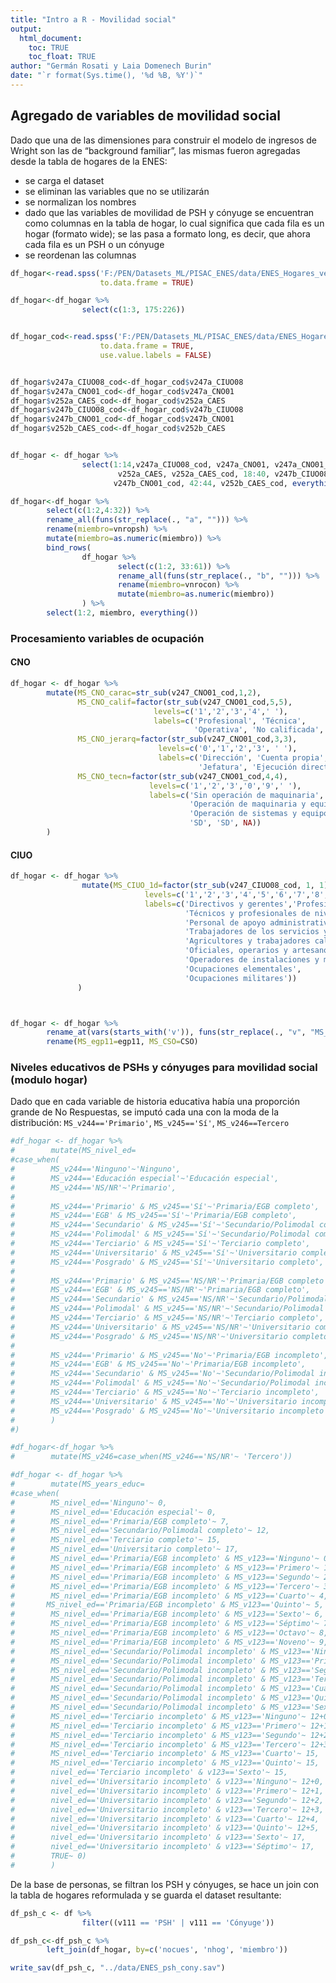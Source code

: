 ```yaml
---
title: "Intro a R - Movilidad social"
output: 
  html_document:
    toc: TRUE
    toc_float: TRUE
author: "Germán Rosati y Laia Domenech Burin"
date: "`r format(Sys.time(), '%d %B, %Y')`"
---
```



## Agregado de variables de movilidad social
Dado que una de las dimensiones para construir el modelo de ingresos de Wright son las de "background familiar", las mismas fueron agregadas desde la tabla de hogares de la ENES:

* se carga el dataset
* se eliminan las variables que no se utilizarán
* se normalizan los nombres
* dado que las variables de movilidad de PSH y cónyuge se encuentran como columnas en la tabla de hogar, lo cual significa que cada fila es un hogar (formato wide); se las pasa a formato long, es decir, que ahora cada fila es un PSH o un cónyuge
* se reordenan las columnas



```r
df_hogar<-read.spss('F:/PEN/Datasets_ML/PISAC_ENES/data/ENES_Hogares_version_final.sav',
                    to.data.frame = TRUE)

df_hogar<-df_hogar %>% 
                select(c(1:3, 175:226))


df_hogar_cod<-read.spss('F:/PEN/Datasets_ML/PISAC_ENES/data/ENES_Hogares_version_final.sav',
                    to.data.frame = TRUE,
                    use.value.labels = FALSE)


df_hogar$v247a_CIUO08_cod<-df_hogar_cod$v247a_CIUO08
df_hogar$v247a_CNO01_cod<-df_hogar_cod$v247a_CNO01
df_hogar$v252a_CAES_cod<-df_hogar_cod$v252a_CAES
df_hogar$v247b_CIUO08_cod<-df_hogar_cod$v247b_CIUO08
df_hogar$v247b_CNO01_cod<-df_hogar_cod$v247b_CNO01
df_hogar$v252b_CAES_cod<-df_hogar_cod$v252b_CAES


df_hogar <- df_hogar %>%
                select(1:14,v247a_CIUO08_cod, v247a_CNO01, v247a_CNO01_cod, 15:17,
                        v252a_CAES, v252a_CAES_cod, 18:40, v247b_CIUO08_cod, v247b_CNO01, 
                       v247b_CNO01_cod, 42:44, v252b_CAES_cod, everything())
```



```r
df_hogar<-df_hogar %>% 
        select(c(1:2,4:32)) %>%
        rename_all(funs(str_replace(., "a", ""))) %>%
        rename(miembro=vnropsh) %>%
        mutate(miembro=as.numeric(miembro)) %>%
        bind_rows(
                df_hogar %>%
                        select(c(1:2, 33:61)) %>%
                        rename_all(funs(str_replace(., "b", ""))) %>%
                        rename(miembro=vnrocon) %>%
                        mutate(miembro=as.numeric(miembro))
                ) %>%
        select(1:2, miembro, everything())

```

### Procesamiento variables de ocupación
#### CNO

```r

df_hogar <- df_hogar %>%
        mutate(MS_CNO_carac=str_sub(v247_CNO01_cod,1,2),
               MS_CNO_calif=factor(str_sub(v247_CNO01_cod,5,5),
                                levels=c('1','2','3','4',' '),
                                labels=c('Profesional', 'Técnica',
                                         'Operativa', 'No calificada', NA)),
               MS_CNO_jerarq=factor(str_sub(v247_CNO01_cod,3,3),
                                 levels=c('0','1','2','3', ' '),
                                 labels=c('Dirección', 'Cuenta propia',
                                          'Jefatura', 'Ejecución directa','SD')),
               MS_CNO_tecn=factor(str_sub(v247_CNO01_cod,4,4),
                               levels=c('1','2','3','0','9',' '),
                               labels=c('Sin operación de maquinaria',
                                        'Operación de maquinaria y equipos electromecánicos',
                                        'Operación de sistemas y equipos informartizados',
                                        'SD', 'SD', NA))
        )

```

#### CIUO

```r
df_hogar <- df_hogar %>%
                mutate(MS_CIUO_1d=factor(str_sub(v247_CIUO08_cod, 1, 1),
                              levels=c('1','2','3','4','5','6','7','8','9','0'),
                              labels=c('Directivos y gerentes','Profesionales científicos e intelectuales',
                                       'Técnicos y profesionales de nivel medio',
                                       'Personal de apoyo administrativo',
                                       'Trabajadores de los servicios y vendedores de comercios y mercados',
                                       'Agricultores y trabajadores calificados agropecuarios, forestales y pesqueros',
                                       'Oficiales, operarios y artesanos de artes mecánicas y de otros oficios',
                                       'Operadores de instalaciones y máquinas y ensambladores',
                                       'Ocupaciones elementales',
                                       'Ocupaciones militares'))
               )



df_hogar <- df_hogar %>%
        rename_at(vars(starts_with('v')), funs(str_replace(., "v", "MS_v"))) %>%
        rename(MS_egp11=egp11, MS_CSO=CSO)
```


### Niveles educativos de PSHs y cónyuges para movilidad social (modulo hogar)

Dado que en cada variable de historia educativa había una proporción grande de No Respuestas, se imputó cada una con la moda de la distribución:
`MS_v244=='Primario'`, `MS_v245=='Sí'`, `MS_v246==Tercero`
```r

#df_hogar <- df_hogar %>%
#        mutate(MS_nivel_ed=
#case_when(
#        MS_v244=='Ninguno'~'Ninguno',
#        MS_v244=='Educación especial'~'Educación especial',
#        MS_v244=='NS/NR'~'Primario',
#        
#        MS_v244=='Primario' & MS_v245=='Sí'~'Primaria/EGB completo',
#        MS_v244=='EGB' & MS_v245=='Sí'~'Primaria/EGB completo',
#        MS_v244=='Secundario' & MS_v245=='Sí'~'Secundario/Polimodal completo',
#        MS_v244=='Polimodal' & MS_v245=='Sí'~'Secundario/Polimodal completo',
#        MS_v244=='Terciario' & MS_v245=='Sí'~'Terciario completo',
#        MS_v244=='Universitario' & MS_v245=='Sí'~'Universitario completo',
#        MS_v244=='Posgrado' & MS_v245=='Sí'~'Universitario completo',
#        
#        MS_v244=='Primario' & MS_v245=='NS/NR'~'Primaria/EGB completo',
#        MS_v244=='EGB' & MS_v245=='NS/NR'~'Primaria/EGB completo',
#        MS_v244=='Secundario' & MS_v245=='NS/NR'~'Secundario/Polimodal completo',
#        MS_v244=='Polimodal' & MS_v245=='NS/NR'~'Secundario/Polimodal completo',
#        MS_v244=='Terciario' & MS_v245=='NS/NR'~'Terciario completo',
#        MS_v244=='Universitario' & MS_v245=='NS/NR'~'Universitario completo',
#        MS_v244=='Posgrado' & MS_v245=='NS/NR'~'Universitario completo',
#        
#        MS_v244=='Primario' & MS_v245=='No'~'Primaria/EGB incompleto',
#        MS_v244=='EGB' & MS_v245=='No'~'Primaria/EGB incompleto',
#        MS_v244=='Secundario' & MS_v245=='No'~'Secundario/Polimodal incompleto',
#        MS_v244=='Polimodal' & MS_v245=='No'~'Secundario/Polimodal incompleto',
#        MS_v244=='Terciario' & MS_v245=='No'~'Terciario incompleto',
#        MS_v244=='Universitario' & MS_v245=='No'~'Universitario incompleto',
#        MS_v244=='Posgrado' & MS_v245=='No'~'Universitario incompleto'
#        )
#)
```



```r
#df_hogar<-df_hogar %>%
#        mutate(MS_v246=case_when(MS_v246=='NS/NR'~ 'Tercero'))
```



```r
#df_hogar <- df_hogar %>%
#        mutate(MS_years_educ=
#case_when(
#        MS_nivel_ed=='Ninguno'~ 0,
#        MS_nivel_ed=='Educación especial'~ 0,
#        MS_nivel_ed=='Primaria/EGB completo'~ 7,
#        MS_nivel_ed=='Secundario/Polimodal completo'~ 12,
#        MS_nivel_ed=='Terciario completo'~ 15,
#        MS_nivel_ed=='Universitario completo'~ 17,
#        MS_nivel_ed=='Primaria/EGB incompleto' & MS_v123=='Ninguno'~ 0,
#        MS_nivel_ed=='Primaria/EGB incompleto' & MS_v123=='Primero'~ 1,
#        MS_nivel_ed=='Primaria/EGB incompleto' & MS_v123=='Segundo'~ 2,
#        MS_nivel_ed=='Primaria/EGB incompleto' & MS_v123=='Tercero'~ 3,
#        MS_nivel_ed=='Primaria/EGB incompleto' & MS_v123=='Cuarto'~ 4,
#       MS_nivel_ed=='Primaria/EGB incompleto' & MS_v123=='Quinto'~ 5,
#        MS_nivel_ed=='Primaria/EGB incompleto' & MS_v123=='Sexto'~ 6,
#        MS_nivel_ed=='Primaria/EGB incompleto' & MS_v123=='Séptimo'~ 7,
#        MS_nivel_ed=='Primaria/EGB incompleto' & MS_v123=='Octavo'~ 8,
#        MS_nivel_ed=='Primaria/EGB incompleto' & MS_v123=='Noveno'~ 9,
#        MS_nivel_ed=='Secundario/Polimodal incompleto' & MS_v123=='Ninguno'~ 7+0,
#        MS_nivel_ed=='Secundario/Polimodal incompleto' & MS_v123=='Primero'~ 7+1,
#        MS_nivel_ed=='Secundario/Polimodal incompleto' & MS_v123=='Segundo'~ 7+2,
#        MS_nivel_ed=='Secundario/Polimodal incompleto' & MS_v123=='Tercero'~ 7+3,
#        MS_nivel_ed=='Secundario/Polimodal incompleto' & MS_v123=='Cuarto'~ 7+4,
#        MS_nivel_ed=='Secundario/Polimodal incompleto' & MS_v123=='Quinto'~ 12,
#        MS_nivel_ed=='Secundario/Polimodal incompleto' & MS_v123=='Sexto'~ 12,
#        MS_nivel_ed=='Terciario incompleto' & MS_v123=='Ninguno'~ 12+0,
#        MS_nivel_ed=='Terciario incompleto' & MS_v123=='Primero'~ 12+1,
#        MS_nivel_ed=='Terciario incompleto' & MS_v123=='Segundo'~ 12+2,
#        MS_nivel_ed=='Terciario incompleto' & MS_v123=='Tercero'~ 12+3,
#        MS_nivel_ed=='Terciario incompleto' & MS_v123=='Cuarto'~ 15,
#        MS_nivel_ed=='Terciario incompleto' & MS_v123=='Quinto'~ 15,
#        nivel_ed=='Terciario incompleto' & v123=='Sexto'~ 15,
#        nivel_ed=='Universitario incompleto' & v123=='Ninguno'~ 12+0,
#        nivel_ed=='Universitario incompleto' & v123=='Primero'~ 12+1,
#        nivel_ed=='Universitario incompleto' & v123=='Segundo'~ 12+2,
#        nivel_ed=='Universitario incompleto' & v123=='Tercero'~ 12+3,
#        nivel_ed=='Universitario incompleto' & v123=='Cuarto'~ 12+4,
#        nivel_ed=='Universitario incompleto' & v123=='Quinto'~ 12+5,
#        nivel_ed=='Universitario incompleto' & v123=='Sexto'~ 17,
#        nivel_ed=='Universitario incompleto' & v123=='Séptimo'~ 17,
#        TRUE~ 0)
#        )
```




De la base de personas, se filtran los PSH y cónyuges, se hace un join con la tabla de hogares reformulada y se guarda el dataset resultante:

```r
df_psh_c <- df %>%
                filter((v111 == 'PSH' | v111 == 'Cónyuge'))

df_psh_c<-df_psh_c %>%
        left_join(df_hogar, by=c('nocues', 'nhog', 'miembro'))

write_sav(df_psh_c, "../data/ENES_psh_cony.sav")

```

